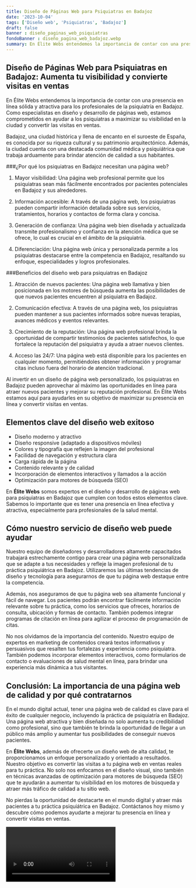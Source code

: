 ```yaml
---
title: Diseño de Páginas Web para Psiquiatras en Badajoz
date: '2023-10-04'
tags: ['Diseño web', 'Psiquiatras', 'Badajoz']
draft: false
banner : diseño_paginas_web_psiquiatras
fondoBanner : diseño_pagina_web_badajoz.webp
summary: En Élite Webs entendemos la importancia de contar con una presencia en línea sólida y atractiva para los profesionales de la psiquiatría en Badajoz. Como especialistas en diseño y desarrollo de páginas web, estamos comprometidos en ayudar a los psiquiatras a maximizar su visibilidad en la ciudad y convertir las visitas en ventas.
---
```


## Diseño de Páginas Web para Psiquiatras en Badajoz: Aumenta tu visibilidad y convierte visitas en ventas

En Élite Webs entendemos la importancia de contar con una presencia en línea sólida y atractiva para los profesionales de la psiquiatría en Badajoz. Como especialistas en diseño y desarrollo de páginas web, estamos comprometidos en ayudar a los psiquiatras a maximizar su visibilidad en la ciudad y convertir las visitas en ventas.

Badajoz, una ciudad histórica y llena de encanto en el suroeste de España, es conocida por su riqueza cultural y su patrimonio arquitectónico. Además, la ciudad cuenta con una destacada comunidad médica y psiquiátrica que trabaja arduamente para brindar atención de calidad a sus habitantes.

###¿Por qué los psiquiatras en Badajoz necesitan una página web?

1. Mayor visibilidad: Una página web profesional permite que los psiquiatras sean más fácilmente encontrados por pacientes potenciales en Badajoz y sus alrededores.

2. Información accesible: A través de una página web, los psiquiatras pueden compartir información detallada sobre sus servicios, tratamientos, horarios y contactos de forma clara y concisa.

3. Generación de confianza: Una página web bien diseñada y actualizada transmite profesionalismo y confianza en la atención médica que se ofrece, lo cual es crucial en el ámbito de la psiquiatría.

4. Diferenciación: Una página web única y personalizada permite a los psiquiatras destacarse entre la competencia en Badajoz, resaltando su enfoque, especialidades y logros profesionales.

###Beneficios del diseño web para psiquiatras en Badajoz

1. Atracción de nuevos pacientes: Una página web llamativa y bien posicionada en los motores de búsqueda aumenta las posibilidades de que nuevos pacientes encuentren al psiquiatra en Badajoz.

2. Comunicación efectiva: A través de una página web, los psiquiatras pueden mantener a sus pacientes informados sobre nuevas terapias, avances médicos y eventos relevantes.

3. Crecimiento de la reputación: Una página web profesional brinda la oportunidad de compartir testimonios de pacientes satisfechos, lo que fortalece la reputación del psiquiatra y ayuda a atraer nuevos clientes.

4. Acceso las 24/7: Una página web está disponible para los pacientes en cualquier momento, permitiéndoles obtener información y programar citas incluso fuera del horario de atención tradicional.

Al invertir en un diseño de página web personalizado, los psiquiatras en Badajoz pueden aprovechar al máximo las oportunidades en línea para atraer nuevos pacientes y mejorar su reputación profesional. En Élite Webs estamos aquí para ayudarles en su objetivo de maximizar su presencia en línea y convertir visitas en ventas.

<GifSeo />

<Cta />

## Elementos clave del diseño web exitoso

- Diseño moderno y atractivo
- Diseño responsive (adaptado a dispositivos móviles)
- Colores y tipografía que reflejen la imagen del profesional
- Facilidad de navegación y estructura clara
- Carga rápida de la página
- Contenido relevante y de calidad
- Incorporación de elementos interactivos y llamados a la acción
- Optimización para motores de búsqueda (SEO)

En **Élite Webs** somos expertos en el diseño y desarrollo de páginas web para psiquiatras en Badajoz que cumplen con todos estos elementos clave. Sabemos lo importante que es tener una presencia en línea efectiva y atractiva, especialmente para profesionales de la salud mental.

## Cómo nuestro servicio de diseño web puede ayudar

Nuestro equipo de diseñadores y desarrolladores altamente capacitados trabajará estrechamente contigo para crear una página web personalizada que se adapte a tus necesidades y refleje la imagen profesional de tu práctica psiquiátrica en Badajoz. Utilizaremos las últimas tendencias de diseño y tecnología para asegurarnos de que tu página web destaque entre la competencia.

Además, nos aseguramos de que tu página web sea altamente funcional y fácil de navegar. Los pacientes podrán encontrar fácilmente información relevante sobre tu práctica, como los servicios que ofreces, horarios de consulta, ubicación y formas de contacto. También podemos integrar programas de citación en línea para agilizar el proceso de programación de citas.

No nos olvidamos de la importancia del contenido. Nuestro equipo de expertos en marketing de contenidos creará textos informativos y persuasivos que resalten tus fortalezas y experiencia como psiquiatra. También podemos incorporar elementos interactivos, como formularios de contacto o evaluaciones de salud mental en línea, para brindar una experiencia más dinámica a tus visitantes.

## Conclusión: La importancia de una página web de calidad y por qué contratarnos

En el mundo digital actual, tener una página web de calidad es clave para el éxito de cualquier negocio, incluyendo la práctica de psiquiatría en Badajoz. Una página web atractiva y bien diseñada no solo aumenta tu credibilidad como profesional, sino que también te brinda la oportunidad de llegar a un público más amplio y aumentar tus posibilidades de conseguir nuevos pacientes.

En **Élite Webs**, además de ofrecerte un diseño web de alta calidad, te proporcionamos un enfoque personalizado y orientado a resultados. Nuestro objetivo es convertir las visitas a tu página web en ventas reales para tu práctica. No solo nos enfocamos en el diseño visual, sino también en técnicas avanzadas de optimización para motores de búsqueda (SEO) que te ayudarán a aumentar tu visibilidad en los motores de búsqueda y atraer más tráfico de calidad a tu sitio web.

No pierdas la oportunidad de destacarte en el mundo digital y atraer más pacientes a tu práctica psiquiátrica en Badajoz. Contáctanos hoy mismo y descubre cómo podemos ayudarte a mejorar tu presencia en línea y convertir visitas en ventas.

<Video />

<CtaBot job='Psiquiatras' city='Badajoz'/>

<Gmaps query='Badajoz+españa+maps' />